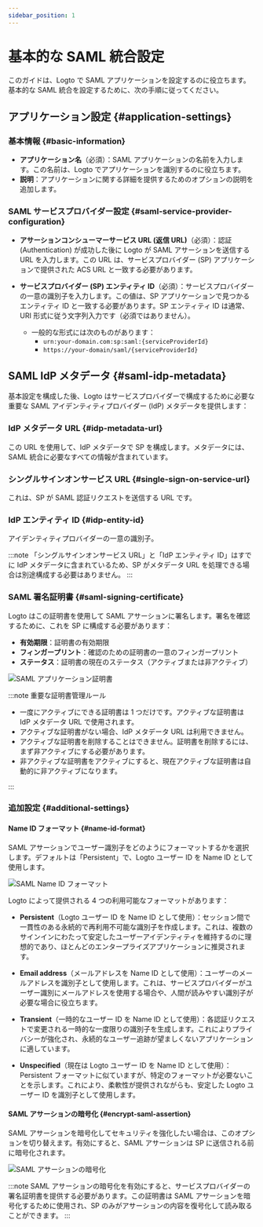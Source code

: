 ```yaml
---
sidebar_position: 1
---
```


# 基本的な SAML 統合設定

このガイドは、Logto で SAML アプリケーションを設定するのに役立ちます。基本的な SAML 統合を設定するために、次の手順に従ってください。

## アプリケーション設定 \{#application-settings}

### 基本情報 \{#basic-information}

- **アプリケーション名**（必須）：SAML アプリケーションの名前を入力します。この名前は、Logto でアプリケーションを識別するのに役立ちます。
- **説明**：アプリケーションに関する詳細を提供するためのオプションの説明を追加します。

### SAML サービスプロバイダー設定 \{#saml-service-provider-configuration}

- **アサーションコンシューマーサービス URL (返信 URL)**（必須）：認証 (Authentication) が成功した後に Logto が SAML アサーションを送信する URL を入力します。この URL は、サービスプロバイダー (SP) アプリケーションで提供された ACS URL と一致する必要があります。

- **サービスプロバイダー (SP) エンティティ ID**（必須）：サービスプロバイダーの一意の識別子を入力します。この値は、SP アプリケーションで見つかるエンティティ ID と一致する必要があります。SP エンティティ ID は通常、URI 形式に従う文字列入力です（必須ではありません）。
  - 一般的な形式には次のものがあります：
    - `urn:your-domain.com:sp:saml:{serviceProviderId}`
    - `https://your-domain/saml/{serviceProviderId}`

## SAML IdP メタデータ \{#saml-idp-metadata}

基本設定を構成した後、Logto はサービスプロバイダーで構成するために必要な重要な SAML アイデンティティプロバイダー (IdP) メタデータを提供します：

### IdP メタデータ URL \{#idp-metadata-url}

この URL を使用して、IdP メタデータで SP を構成します。メタデータには、SAML 統合に必要なすべての情報が含まれています。

### シングルサインオンサービス URL \{#single-sign-on-service-url}

これは、SP が SAML 認証リクエストを送信する URL です。

### IdP エンティティ ID \{#idp-entity-id}

アイデンティティプロバイダーの一意の識別子。

:::note
「シングルサインオンサービス URL」と「IdP エンティティ ID」はすでに IdP メタデータに含まれているため、SP がメタデータ URL を処理できる場合は別途構成する必要はありません。
:::

### SAML 署名証明書 \{#saml-signing-certificate}

Logto はこの証明書を使用して SAML アサーションに署名します。署名を確認するために、これを SP に構成する必要があります：

- **有効期限**：証明書の有効期限
- **フィンガープリント**：確認のための証明書の一意のフィンガープリント
- **ステータス**：証明書の現在のステータス（アクティブまたは非アクティブ）

<img src="/img/assets/certificates.png" alt="SAML アプリケーション証明書" />

:::note 重要な証明書管理ルール

- 一度にアクティブにできる証明書は 1 つだけです。アクティブな証明書は IdP メタデータ URL で使用されます。
- アクティブな証明書がない場合、IdP メタデータ URL は利用できません。
- アクティブな証明書を削除することはできません。証明書を削除するには、まず非アクティブにする必要があります。
- 非アクティブな証明書をアクティブにすると、現在アクティブな証明書は自動的に非アクティブになります。

:::

### 追加設定 \{#additional-settings}

#### Name ID フォーマット \{#name-id-format}

SAML アサーションでユーザー識別子をどのようにフォーマットするかを選択します。デフォルトは「Persistent」で、Logto ユーザー ID を Name ID として使用します。

<img src="/img/assets/name-id-format.png" alt="SAML Name ID フォーマット" />

Logto によって提供される 4 つの利用可能なフォーマットがあります：

- **Persistent**（Logto ユーザー ID を Name ID として使用）：セッション間で一貫性のある永続的で再利用不可能な識別子を作成します。これは、複数のサインインにわたって安定したユーザーアイデンティティを維持するのに理想的であり、ほとんどのエンタープライズアプリケーションに推奨されます。

- **Email address**（メールアドレスを Name ID として使用）：ユーザーのメールアドレスを識別子として使用します。これは、サービスプロバイダーがユーザー識別にメールアドレスを使用する場合や、人間が読みやすい識別子が必要な場合に役立ちます。

- **Transient**（一時的なユーザー ID を Name ID として使用）：各認証リクエストで変更される一時的な一度限りの識別子を生成します。これによりプライバシーが強化され、永続的なユーザー追跡が望ましくないアプリケーションに適しています。

- **Unspecified**（現在は Logto ユーザー ID を Name ID として使用）：Persistent フォーマットに似ていますが、特定のフォーマットが必要ないことを示します。これにより、柔軟性が提供されながらも、安定した Logto ユーザー ID を識別子として使用します。

#### SAML アサーションの暗号化 \{#encrypt-saml-assertion}

SAML アサーションを暗号化してセキュリティを強化したい場合は、このオプションを切り替えます。有効にすると、SAML アサーションは SP に送信される前に暗号化されます。

<img src="/img/assets/encryption.png" alt="SAML アサーションの暗号化" />

:::note
SAML アサーションの暗号化を有効にすると、サービスプロバイダーの署名証明書を提供する必要があります。この証明書は SAML アサーションを暗号化するために使用され、SP のみがアサーションの内容を復号化して読み取ることができます。
:::
